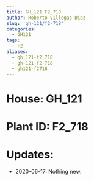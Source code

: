 ```yaml
---
title: GH_121 F2_718
author: Roberto Villegas-Diaz
slug: 'gh-121/f2-718'
categories:
  - GH121
tags:
  - F2
aliases:
  - gh_121-f2_718
  - gh-121-f2-718
  - gh121-f2718
---
```


# **House**: GH_121
# **Plant ID**: F2_718
# **Updates**: 
 - 2020-06-17: Nothing new.
